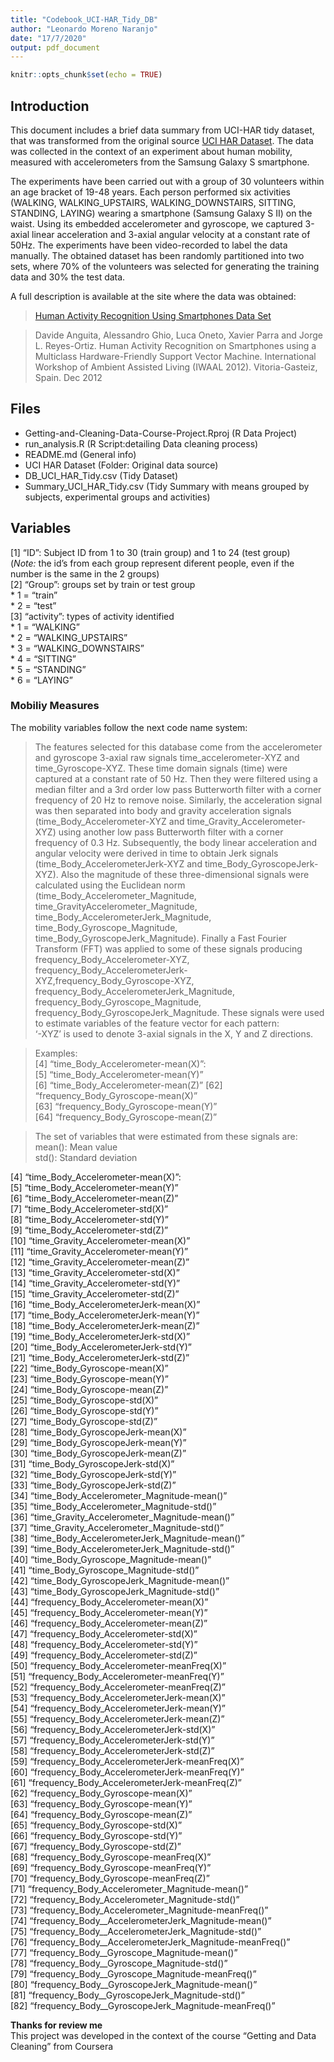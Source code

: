 ```yaml
---
title: "Codebook_UCI-HAR_Tidy_DB"
author: "Leonardo Moreno Naranjo"
date: "17/7/2020"
output: pdf_document
---
```


```r
knitr::opts_chunk$set(echo = TRUE)
```

## **Introduction**

This document includes a brief data summary from UCI-HAR tidy dataset, that was transformed from the original source [UCI HAR Dataset](https://d396qusza40orc.cloudfront.net/getdata%2Fprojectfiles%2FUCI%20HAR%20Dataset.zip). The data was collected in the context of an experiment about human mobility, measured with accelerometers from the Samsung Galaxy S smartphone.  



The experiments have been carried out with a group of 30 volunteers within an age bracket of 19-48 years. Each person performed six activities (WALKING, WALKING_UPSTAIRS, WALKING_DOWNSTAIRS, SITTING, STANDING, LAYING) wearing a smartphone (Samsung Galaxy S II) on the waist. Using its embedded accelerometer and gyroscope, we captured 3-axial linear acceleration and 3-axial angular velocity at a constant rate of 50Hz. The experiments have been video-recorded to label the data manually. The obtained dataset has been randomly partitioned into two sets, where 70% of the volunteers was selected for generating the training data and 30% the test data. 

A full description is available at the site where the data was obtained:

>[Human Activity Recognition Using Smartphones Data Set](http://archive.ics.uci.edu/ml/datasets/Human+Activity+Recognition+Using+Smartphones)

>Davide Anguita, Alessandro Ghio, Luca Oneto, Xavier Parra and Jorge L. Reyes-Ortiz. Human Activity Recognition on Smartphones using a Multiclass Hardware-Friendly Support Vector Machine. International Workshop of Ambient Assisted Living (IWAAL 2012). Vitoria-Gasteiz, Spain. Dec 2012

## **Files**

* Getting-and-Cleaning-Data-Course-Project.Rproj (R Data Project)
* run_analysis.R (R Script:detailing Data cleaning process)
* README.md (General info)
* UCI HAR Dataset (Folder: Original data source)
* DB_UCI_HAR_Tidy.csv (Tidy Dataset)
* Summary_UCI_HAR_Tidy.csv (Tidy Summary with means grouped by subjects, experimental groups and activities)

## **Variables**

 [1] "ID": Subject ID from 1 to 30 (train group) and 1 to 24 (test group)  
 (*Note:* the id's from each group represent diferent people, even if the number is the same in the 2 groups)            
 [2] "Group": groups set by train or test group  
* 1 = "train"  
* 2 = "test"  
 [3] "activity": types of activity identified  
* 1 = "WALKING"  
* 2 = "WALKING_UPSTAIRS"  
* 3 = "WALKING_DOWNSTAIRS"  
* 4 = "SITTING"  
* 5 = "STANDING"  
* 6 = "LAYING"

### **Mobiliy Measures**

The mobility variables follow the next code name system:  

>The features selected for this database come from the accelerometer and gyroscope 3-axial raw signals time_accelerometer-XYZ and time_Gyroscope-XYZ. These time domain signals (time) were captured at a constant rate of 50 Hz. Then they were filtered using a median filter and a 3rd order low pass Butterworth filter with a corner frequency of 20 Hz to remove noise. Similarly, the acceleration signal was then separated into body and gravity acceleration signals (time_Body_Accelerometer-XYZ and time_Gravity_Accelerometer-XYZ) using another low pass Butterworth filter with a corner frequency of 0.3 Hz. 
Subsequently, the body linear acceleration and angular velocity were derived in time to obtain Jerk signals (time_Body_AccelerometerJerk-XYZ and time_Body_GyroscopeJerk-XYZ). Also the magnitude of these three-dimensional signals were calculated using the Euclidean norm (time_Body_Accelerometer_Magnitude, time_GravityAccelerometer_Magnitude, time_Body_AccelerometerJerk_Magnitude,
time_Body_Gyroscope_Magnitude,   
time_Body_GyroscopeJerk_Magnitude). 
Finally a Fast Fourier Transform (FFT) was applied to some of these signals producing frequency_Body_Accelerometer-XYZ,  
frequency_Body_AccelerometerJerk-XYZ,frequency_Body_Gyroscope-XYZ,  
frequency_Body_AccelerometerJerk_Magnitude, frequency_Body_Gyroscope_Magnitude, frequency_Body_GyroscopeJerk_Magnitude. 
These signals were used to estimate variables of the feature vector for each pattern:  
'-XYZ' is used to denote 3-axial signals in the X, Y and Z directions.

>Examples:  
[4] "time_Body_Accelerometer-mean(X)":              
 [5] "time_Body_Accelerometer-mean(Y)"                 
 [6] "time_Body_Accelerometer-mean(Z)" 
 [62] "frequency_Body_Gyroscope-mean(X)"                      
[63] "frequency_Body_Gyroscope-mean(Y)"                      
[64] "frequency_Body_Gyroscope-mean(Z)"   

>
The set of variables that were estimated from these signals are:  
mean(): Mean value  
std(): Standard deviation  


     
 [4] "time_Body_Accelerometer-mean(X)":              
 [5] "time_Body_Accelerometer-mean(Y)"                 
 [6] "time_Body_Accelerometer-mean(Z)"                 
 [7] "time_Body_Accelerometer-std(X)"                        
 [8] "time_Body_Accelerometer-std(Y)"                        
 [9] "time_Body_Accelerometer-std(Z)"                        
[10] "time_Gravity_Accelerometer-mean(X)"                    
[11] "time_Gravity_Accelerometer-mean(Y)"                    
[12] "time_Gravity_Accelerometer-mean(Z)"                    
[13] "time_Gravity_Accelerometer-std(X)"                     
[14] "time_Gravity_Accelerometer-std(Y)"                     
[15] "time_Gravity_Accelerometer-std(Z)"                     
[16] "time_Body_AccelerometerJerk-mean(X)"                   
[17] "time_Body_AccelerometerJerk-mean(Y)"                   
[18] "time_Body_AccelerometerJerk-mean(Z)"                   
[19] "time_Body_AccelerometerJerk-std(X)"                    
[20] "time_Body_AccelerometerJerk-std(Y)"                    
[21] "time_Body_AccelerometerJerk-std(Z)"                    
[22] "time_Body_Gyroscope-mean(X)"                           
[23] "time_Body_Gyroscope-mean(Y)"                           
[24] "time_Body_Gyroscope-mean(Z)"                           
[25] "time_Body_Gyroscope-std(X)"                            
[26] "time_Body_Gyroscope-std(Y)"                            
[27] "time_Body_Gyroscope-std(Z)"                            
[28] "time_Body_GyroscopeJerk-mean(X)"                       
[29] "time_Body_GyroscopeJerk-mean(Y)"                       
[30] "time_Body_GyroscopeJerk-mean(Z)"                       
[31] "time_Body_GyroscopeJerk-std(X)"                        
[32] "time_Body_GyroscopeJerk-std(Y)"                        
[33] "time_Body_GyroscopeJerk-std(Z)"                        
[34] "time_Body_Accelerometer_Magnitude-mean()"              
[35] "time_Body_Accelerometer_Magnitude-std()"               
[36] "time_Gravity_Accelerometer_Magnitude-mean()"           
[37] "time_Gravity_Accelerometer_Magnitude-std()"            
[38] "time_Body_AccelerometerJerk_Magnitude-mean()"          
[39] "time_Body_AccelerometerJerk_Magnitude-std()"           
[40] "time_Body_Gyroscope_Magnitude-mean()"                  
[41] "time_Body_Gyroscope_Magnitude-std()"                   
[42] "time_Body_GyroscopeJerk_Magnitude-mean()"              
[43] "time_Body_GyroscopeJerk_Magnitude-std()"               
[44] "frequency_Body_Accelerometer-mean(X)"                  
[45] "frequency_Body_Accelerometer-mean(Y)"                  
[46] "frequency_Body_Accelerometer-mean(Z)"                  
[47] "frequency_Body_Accelerometer-std(X)"                   
[48] "frequency_Body_Accelerometer-std(Y)"                   
[49] "frequency_Body_Accelerometer-std(Z)"                   
[50] "frequency_Body_Accelerometer-meanFreq(X)"              
[51] "frequency_Body_Accelerometer-meanFreq(Y)"              
[52] "frequency_Body_Accelerometer-meanFreq(Z)"              
[53] "frequency_Body_AccelerometerJerk-mean(X)"              
[54] "frequency_Body_AccelerometerJerk-mean(Y)"              
[55] "frequency_Body_AccelerometerJerk-mean(Z)"              
[56] "frequency_Body_AccelerometerJerk-std(X)"               
[57] "frequency_Body_AccelerometerJerk-std(Y)"               
[58] "frequency_Body_AccelerometerJerk-std(Z)"               
[59] "frequency_Body_AccelerometerJerk-meanFreq(X)"          
[60] "frequency_Body_AccelerometerJerk-meanFreq(Y)"          
[61] "frequency_Body_AccelerometerJerk-meanFreq(Z)"          
[62] "frequency_Body_Gyroscope-mean(X)"                      
[63] "frequency_Body_Gyroscope-mean(Y)"                      
[64] "frequency_Body_Gyroscope-mean(Z)"                      
[65] "frequency_Body_Gyroscope-std(X)"                       
[66] "frequency_Body_Gyroscope-std(Y)"                       
[67] "frequency_Body_Gyroscope-std(Z)"                       
[68] "frequency_Body_Gyroscope-meanFreq(X)"                  
[69] "frequency_Body_Gyroscope-meanFreq(Y)"                  
[70] "frequency_Body_Gyroscope-meanFreq(Z)"                  
[71] "frequency_Body_Accelerometer_Magnitude-mean()"         
[72] "frequency_Body_Accelerometer_Magnitude-std()"          
[73] "frequency_Body_Accelerometer_Magnitude-meanFreq()"     
[74] "frequency_Body__AccelerometerJerk_Magnitude-mean()"    
[75] "frequency_Body__AccelerometerJerk_Magnitude-std()"     
[76] "frequency_Body__AccelerometerJerk_Magnitude-meanFreq()"  
[77] "frequency_Body__Gyroscope_Magnitude-mean()"            
[78] "frequency_Body__Gyroscope_Magnitude-std()"             
[79] "frequency_Body__Gyroscope_Magnitude-meanFreq()"        
[80] "frequency_Body__GyroscopeJerk_Magnitude-mean()"        
[81] "frequency_Body__GyroscopeJerk_Magnitude-std()"         
[82] "frequency_Body__GyroscopeJerk_Magnitude-meanFreq()"   
  
  
  
  
  
  
  
  
  
  

**Thanks for review me  
**This project was developed in the context of the course "Getting and Data Cleaning" from Coursera
